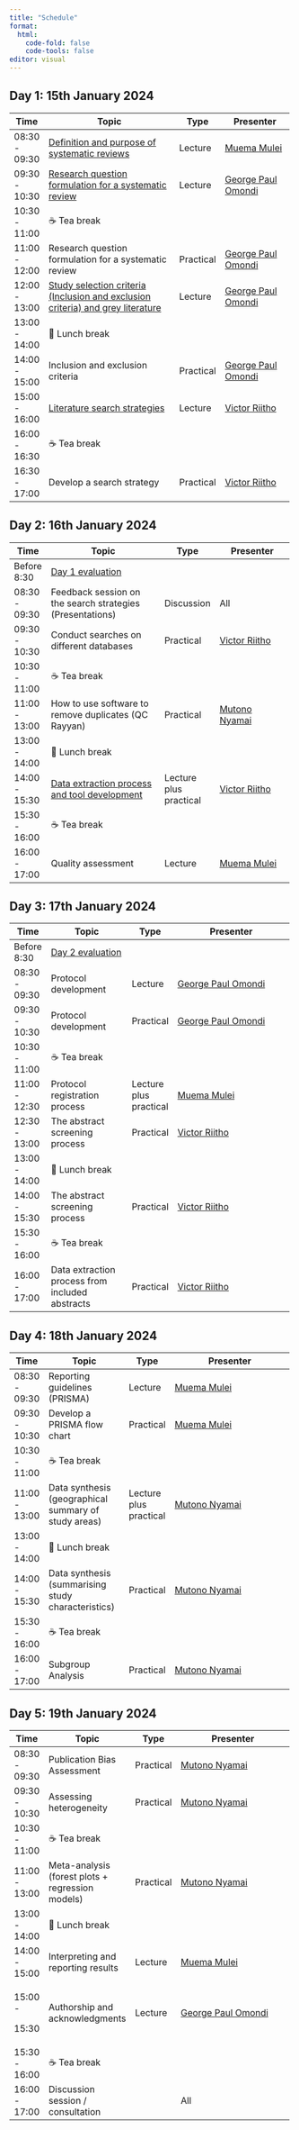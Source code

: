 ```yaml
---
title: "Schedule"
format: 
  html:
    code-fold: false
    code-tools: false
editor: visual
---
```


::: {.callout-note appearance="minimal"}
## Day 1: 15th January 2024
:::

+---------------+--------------------------------------------------------------------------------------------------------------------------------------------------------------------------------------------+-----------+---------------------------------------------------------------------------------------+
| Time          | Topic                                                                                                                                                                                      | Type      | Presenter                                                                             |
+===============+============================================================================================================================================================================================+===========+=======================================================================================+
| 08:30 - 09:30 | [Definition and purpose of systematic reviews](https://docs.google.com/presentation/d/1-N3FvzShffZwHEUSO8rnA0nBr2kz0dLr/edit?usp=share_link&ouid=113648051799093918679&rtpof=true&sd=true) | Lecture   | [Muema Mulei](https://cema-africa.uonbi.ac.ke/people/epidemiology/dr-mulei-muema)     |
+---------------+--------------------------------------------------------------------------------------------------------------------------------------------------------------------------------------------+-----------+---------------------------------------------------------------------------------------+
| 09:30 - 10:30 | [Research question formulation for a systematic review](https://drive.google.com/drive/folders/1CdOdnsk9ntF1hBlm8WLBPM2gvI6DBUb7?usp=share_link)                                           | Lecture   | [George Paul Omondi](https://globalhealthcenter.umn.edu/staff/george-omondi-paul)     |
+---------------+--------------------------------------------------------------------------------------------------------------------------------------------------------------------------------------------+-----------+---------------------------------------------------------------------------------------+
| 10:30 - 11:00 | ☕ Tea break                                                                                                                                                                               |           |                                                                                       |
+---------------+--------------------------------------------------------------------------------------------------------------------------------------------------------------------------------------------+-----------+---------------------------------------------------------------------------------------+
| 11:00 - 12:00 | Research question formulation for a systematic review                                                                                                                                      | Practical | [George Paul Omondi](https://globalhealthcenter.umn.edu/staff/george-omondi-paul)     |
+---------------+--------------------------------------------------------------------------------------------------------------------------------------------------------------------------------------------+-----------+---------------------------------------------------------------------------------------+
| 12:00 - 13:00 | [Study selection criteria (Inclusion and exclusion criteria) and grey literature](https://drive.google.com/file/d/1S3rKyQDk8odwAN1ImQ-vQUYx46zv5ExQ/view?usp=share_link)                   | Lecture   | [George Paul Omondi](https://globalhealthcenter.umn.edu/staff/george-omondi-paul)     |
+---------------+--------------------------------------------------------------------------------------------------------------------------------------------------------------------------------------------+-----------+---------------------------------------------------------------------------------------+
| 13:00 - 14:00 | 🍲 Lunch break                                                                                                                                                                             |           |                                                                                       |
+---------------+--------------------------------------------------------------------------------------------------------------------------------------------------------------------------------------------+-----------+---------------------------------------------------------------------------------------+
| 14:00 - 15:00 | Inclusion and exclusion criteria                                                                                                                                                           | Practical | [George Paul Omondi](https://globalhealthcenter.umn.edu/staff/george-omondi-paul)     |
+---------------+--------------------------------------------------------------------------------------------------------------------------------------------------------------------------------------------+-----------+---------------------------------------------------------------------------------------+
| 15:00 - 16:00 | [Literature search strategies](https://drive.google.com/file/d/12VPFZOzrHz8hVZtIFHcp2YT0NlaNyR2e/view?usp=share_link)                                                                      | Lecture   | [Victor Riitho](https://cema-africa.uonbi.ac.ke/people/epidemiology/dr-victor-riitho) |
+---------------+--------------------------------------------------------------------------------------------------------------------------------------------------------------------------------------------+-----------+---------------------------------------------------------------------------------------+
| 16:00 - 16:30 | ☕ Tea break                                                                                                                                                                               |           |                                                                                       |
+---------------+--------------------------------------------------------------------------------------------------------------------------------------------------------------------------------------------+-----------+---------------------------------------------------------------------------------------+
| 16:30 - 17:00 | Develop a search strategy                                                                                                                                                                  | Practical | [Victor Riitho](https://cema-africa.uonbi.ac.ke/people/epidemiology/dr-victor-riitho) |
+---------------+--------------------------------------------------------------------------------------------------------------------------------------------------------------------------------------------+-----------+---------------------------------------------------------------------------------------+

::: {.callout-note appearance="minimal"}
## Day 2: 16th January 2024
:::

+---------------+---------------------------------------------------------------------------------------------------------------------------------------+------------------------+---------------------------------------------------------------------------------------+
| Time          | Topic                                                                                                                                 | Type                   | Presenter                                                                             |
+===============+=======================================================================================================================================+========================+=======================================================================================+
| Before 8:30   | [Day 1 evaluation](https://forms.gle/DcfTaBpKQo6C4vqw8)                                                                               |                        |                                                                                       |
+---------------+---------------------------------------------------------------------------------------------------------------------------------------+------------------------+---------------------------------------------------------------------------------------+
| 08:30 - 09:30 | Feedback session on the search strategies (Presentations)                                                                             | Discussion             | All                                                                                   |
+---------------+---------------------------------------------------------------------------------------------------------------------------------------+------------------------+---------------------------------------------------------------------------------------+
| 09:30 - 10:30 | Conduct searches on different databases                                                                                               | Practical              | [Victor Riitho](https://cema-africa.uonbi.ac.ke/people/epidemiology/dr-victor-riitho) |
+---------------+---------------------------------------------------------------------------------------------------------------------------------------+------------------------+---------------------------------------------------------------------------------------+
| 10:30 - 11:00 | ☕ Tea break                                                                                                                          |                        |                                                                                       |
+---------------+---------------------------------------------------------------------------------------------------------------------------------------+------------------------+---------------------------------------------------------------------------------------+
| 11:00 - 13:00 | How to use software to remove duplicates (QC Rayyan)                                                                                  | Practical              | [Mutono Nyamai](https://cema-africa.uonbi.ac.ke/people/epidemiology/dr-mutono-nyamai) |
+---------------+---------------------------------------------------------------------------------------------------------------------------------------+------------------------+---------------------------------------------------------------------------------------+
| 13:00 - 14:00 | 🍲 Lunch break                                                                                                                        |                        |                                                                                       |
+---------------+---------------------------------------------------------------------------------------------------------------------------------------+------------------------+---------------------------------------------------------------------------------------+
| 14:00 - 15:30 | [Data extraction process and tool development](https://drive.google.com/file/d/1yn7dpZRUZ38cFO6UXnHP2KvPUUNh5sBX/view?usp=share_link) | Lecture plus practical | [Victor Riitho](https://cema-africa.uonbi.ac.ke/people/epidemiology/dr-victor-riitho) |
+---------------+---------------------------------------------------------------------------------------------------------------------------------------+------------------------+---------------------------------------------------------------------------------------+
| 15:30 - 16:00 | ☕ Tea break                                                                                                                          |                        |                                                                                       |
+---------------+---------------------------------------------------------------------------------------------------------------------------------------+------------------------+---------------------------------------------------------------------------------------+
| 16:00 - 17:00 | Quality assessment                                                                                                                    | Lecture                | [Muema Mulei](https://cema-africa.uonbi.ac.ke/people/epidemiology/dr-mulei-muema)     |
+---------------+---------------------------------------------------------------------------------------------------------------------------------------+------------------------+---------------------------------------------------------------------------------------+

::: {.callout-note appearance="minimal"}
## Day 3: 17th January 2024
:::

+---------------+---------------------------------------------------------+------------------------+---------------------------------------------------------------------------------------+
| Time          | Topic                                                   | Type                   | Presenter                                                                             |
+===============+=========================================================+========================+=======================================================================================+
| Before 8:30   | [Day 2 evaluation](https://forms.gle/m6LDfHZ3tRBtctyA7) |                        |                                                                                       |
+---------------+---------------------------------------------------------+------------------------+---------------------------------------------------------------------------------------+
| 08:30 - 09:30 | Protocol development                                    | Lecture                | [George Paul Omondi](https://globalhealthcenter.umn.edu/staff/george-omondi-paul)     |
+---------------+---------------------------------------------------------+------------------------+---------------------------------------------------------------------------------------+
| 09:30 - 10:30 | Protocol development                                    | Practical              | [George Paul Omondi](https://globalhealthcenter.umn.edu/staff/george-omondi-paul)     |
+---------------+---------------------------------------------------------+------------------------+---------------------------------------------------------------------------------------+
| 10:30 - 11:00 | ☕ Tea break                                            |                        |                                                                                       |
+---------------+---------------------------------------------------------+------------------------+---------------------------------------------------------------------------------------+
| 11:00 - 12:30 | Protocol registration process                           | Lecture plus practical | [Muema Mulei](https://cema-africa.uonbi.ac.ke/people/epidemiology/dr-mulei-muema)     |
+---------------+---------------------------------------------------------+------------------------+---------------------------------------------------------------------------------------+
| 12:30 - 13:00 | The abstract screening process                          | Practical              | [Victor Riitho](https://cema-africa.uonbi.ac.ke/people/epidemiology/dr-victor-riitho) |
+---------------+---------------------------------------------------------+------------------------+---------------------------------------------------------------------------------------+
| 13:00 - 14:00 | 🍲 Lunch break                                          |                        |                                                                                       |
+---------------+---------------------------------------------------------+------------------------+---------------------------------------------------------------------------------------+
| 14:00 - 15:30 | The abstract screening process                          | Practical              | [Victor Riitho](https://cema-africa.uonbi.ac.ke/people/epidemiology/dr-victor-riitho) |
+---------------+---------------------------------------------------------+------------------------+---------------------------------------------------------------------------------------+
| 15:30 - 16:00 | ☕ Tea break                                            |                        |                                                                                       |
+---------------+---------------------------------------------------------+------------------------+---------------------------------------------------------------------------------------+
| 16:00 - 17:00 | Data extraction process from included abstracts         | Practical              | [Victor Riitho](https://cema-africa.uonbi.ac.ke/people/epidemiology/dr-victor-riitho) |
+---------------+---------------------------------------------------------+------------------------+---------------------------------------------------------------------------------------+

::: {.callout-note appearance="minimal"}
## Day 4: 18th January 2024
:::

+---------------+------------------------------------------------------+------------------------+---------------------------------------------------------------------------------------+
| Time          | Topic                                                | Type                   | Presenter                                                                             |
+===============+======================================================+========================+=======================================================================================+
| 08:30 - 09:30 | Reporting guidelines (PRISMA)                        | Lecture                | [Muema Mulei](https://cema-africa.uonbi.ac.ke/people/epidemiology/dr-mulei-muema)     |
+---------------+------------------------------------------------------+------------------------+---------------------------------------------------------------------------------------+
| 09:30 - 10:30 | Develop a PRISMA flow chart                          | Practical              | [Muema Mulei](https://cema-africa.uonbi.ac.ke/people/epidemiology/dr-mulei-muema)     |
+---------------+------------------------------------------------------+------------------------+---------------------------------------------------------------------------------------+
| 10:30 - 11:00 | ☕ Tea break                                         |                        |                                                                                       |
+---------------+------------------------------------------------------+------------------------+---------------------------------------------------------------------------------------+
| 11:00 - 13:00 | Data synthesis (geographical summary of study areas) | Lecture plus practical | [Mutono Nyamai](https://cema-africa.uonbi.ac.ke/people/epidemiology/dr-mutono-nyamai) |
+---------------+------------------------------------------------------+------------------------+---------------------------------------------------------------------------------------+
| 13:00 - 14:00 | 🍲 Lunch break                                       |                        |                                                                                       |
+---------------+------------------------------------------------------+------------------------+---------------------------------------------------------------------------------------+
| 14:00 - 15:30 | Data synthesis (summarising study characteristics)   | Practical              | [Mutono Nyamai](https://cema-africa.uonbi.ac.ke/people/epidemiology/dr-mutono-nyamai) |
+---------------+------------------------------------------------------+------------------------+---------------------------------------------------------------------------------------+
| 15:30 - 16:00 | ☕ Tea break                                         |                        |                                                                                       |
+---------------+------------------------------------------------------+------------------------+---------------------------------------------------------------------------------------+
| 16:00 - 17:00 | Subgroup Analysis                                    | Practical              | [Mutono Nyamai](https://cema-africa.uonbi.ac.ke/people/epidemiology/dr-mutono-nyamai) |
+---------------+------------------------------------------------------+------------------------+---------------------------------------------------------------------------------------+

::: {.callout-note appearance="minimal"}
## Day 5: 19th January 2024
:::

+---------------+--------------------------------------------------+-----------+---------------------------------------------------------------------------------------+
| Time          | Topic                                            | Type      | Presenter                                                                             |
+===============+==================================================+===========+=======================================================================================+
| 08:30 - 09:30 | Publication Bias Assessment                      | Practical | [Mutono Nyamai](https://cema-africa.uonbi.ac.ke/people/epidemiology/dr-mutono-nyamai) |
+---------------+--------------------------------------------------+-----------+---------------------------------------------------------------------------------------+
| 09:30 - 10:30 | Assessing heterogeneity                          | Practical | [Mutono Nyamai](https://cema-africa.uonbi.ac.ke/people/epidemiology/dr-mutono-nyamai) |
+---------------+--------------------------------------------------+-----------+---------------------------------------------------------------------------------------+
| 10:30 - 11:00 | ☕ Tea break                                     |           |                                                                                       |
+---------------+--------------------------------------------------+-----------+---------------------------------------------------------------------------------------+
| 11:00 - 13:00 | Meta-analysis (forest plots + regression models) | Practical | [Mutono Nyamai](https://cema-africa.uonbi.ac.ke/people/epidemiology/dr-mutono-nyamai) |
+---------------+--------------------------------------------------+-----------+---------------------------------------------------------------------------------------+
| 13:00 - 14:00 | 🍲 Lunch break                                   |           |                                                                                       |
+---------------+--------------------------------------------------+-----------+---------------------------------------------------------------------------------------+
| 14:00 - 15:00 | Interpreting and reporting results               | Lecture   | [Muema Mulei](https://cema-africa.uonbi.ac.ke/people/epidemiology/dr-mulei-muema)     |
+---------------+--------------------------------------------------+-----------+---------------------------------------------------------------------------------------+
| 15:00 -       | Authorship and acknowledgments                   | Lecture   | [George Paul Omondi](https://globalhealthcenter.umn.edu/staff/george-omondi-paul)     |
|               |                                                  |           |                                                                                       |
| 15:30         |                                                  |           |                                                                                       |
+---------------+--------------------------------------------------+-----------+---------------------------------------------------------------------------------------+
| 15:30 - 16:00 | ☕ Tea break                                     |           |                                                                                       |
+---------------+--------------------------------------------------+-----------+---------------------------------------------------------------------------------------+
| 16:00 - 17:00 | Discussion session / consultation                |           | All                                                                                   |
+---------------+--------------------------------------------------+-----------+---------------------------------------------------------------------------------------+

